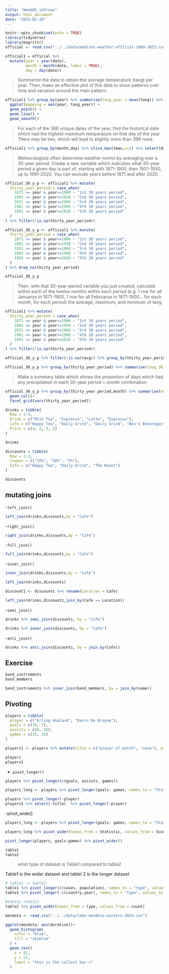 ---
title: "Week05_inPrson"
output: html_document
date: "2025-02-18"
---

```{r setup, include=FALSE}
knitr::opts_chunk$set(echo = TRUE)
library(tidyverse)
library(magrittr)
official <- read_csv("../../data/madison-weather-official-1869-2023.csv")
```

```{r}
official1 = official %>% 
  mutate(year = year(date),
         month = month(date, label = TRUE),
         day = day(date))
```

> Summarize the data to obtain the average temperature (tavg) per year. Then, make an effective plot of this data to show patterns over time and variation around the main pattern.

```{r}
official1 %>% group_by(year) %>% summarise(tavg_year = mean(tavg)) %>% 
  ggplot(mapping = aes(year, tavg_year)) +
  geom_point() +
  geom_line() +
  geom_smooth()
```

> For each of the 366 unique dates of the year, find the historical date which had the highest maximum temperature on that day of the year. There may be ties, which will lead to slightly more than 366 rows.

```{r}
official1 %>% group_by(month,day) %>% slice_max(tmax,n=1) %>% select(date,tmax,year,month,day)

```

> Meteorologists often determine weather norms by averaging over a 30-year period. Create a new variable which indicates what 30-year period a given day is part of; starting with 1871-1900, then 1901-1930, up to 1991-2020. You can exclude years before 1871 and after 2020.

```{r}
official_30_y_p <- official1 %>% mutate(
  thirty_year_period = case_when(
    1871 <= year & year<=1900 ~ "1st 30 years period",
    1901 <= year & year<=1930 ~ "2nd 30 years period",
    1931 <= year & year<=1960 ~ "3rd 30 years period",
    1961 <= year & year<=1990 ~ "4th 30 years period",
    1991 <= year & year<=2020 ~ "5th 30 years period"
  )
) %>% filter(!is.na(thirty_year_period))

official_30_y_p <- official1 %>% mutate(
  thirty_year_period = case_when(
    1871 <= year & year<=1900 ~ "1st 30 years period",
    1901 <= year & year<=1930 ~ "2nd 30 years period",
    1931 <= year & year<=1960 ~ "3rd 30 years period",
    1961 <= year & year<=1990 ~ "4th 30 years period",
    1991 <= year & year<=2020 ~ "5th 30 years period"
  )
) %>% drop_na(thirty_year_period)

official_30_y_p
```

> Then, with that 30-year-period variable you just created, calculate within each of the twelve months within each period (e.g. 1 row for all Januarys in 1871-1900, 1 row for all Februarys in 1871-1900… for each month, for each period) the average, maximum, and minimum of tavg.

```{r}
official1 %>% mutate(
  thirty_year_period = case_when(
    1871 <= year & year<=1900 ~ "1st 30 years period",
    1901 <= year & year<=1930 ~ "2nd 30 years period",
    1931 <= year & year<=1960 ~ "3rd 30 years period",
    1961 <= year & year<=1990 ~ "4th 30 years period",
    1991 <= year & year<=2020 ~ "5th 30 years period"
  )
) %>% filter(!is.na(thirty_year_period))

official_30_y_p %>% filter(!is.na(tavg)) %>% group_by(thirty_year_period) %>% summarise(tavg_30_y_p = mean(tavg))

official_30_y_p %>% group_by(thirty_year_period) %>% summarise(tavg_30_y_p = mean(tavg, na.rm = TRUE))
```

> Make a summary table which shows the proportion of days which had any precipitation in each 30-year period + month combination.

```{r}
official_30_y_p %>% group_by(thirty_year_period,month) %>% summarise(num_days = n(), prcp_prop = sum(prcp>0)/num_days) %>% ggplot(mapping = aes(x= month,y = prcp_prop))+
  geom_col()+
  facet_grid(vars(thirty_year_period))
```

```{r}
drinks = tibble(
  Row = 1:4,
  Drink = c("Milk Tea", "Espresso", "Latte", "Espresso"),
  Cafe = c("Happy Tea", "Daily Grind", "Daily Grind", "Bev's Beverages"),
  Price = c(4, 2, 3, 2)
)

drinks

discounts = tibble(
  Row = 1:3,
  Coupon = c("25%", "50%", "5%"),
  Cafe = c("Happy Tea", "Daily Grind", "The Roast")
)

discounts
```
## mutating joins

-`left_join()`
```{r}
left_join(drinks,discounts,by = "Cafe")
```

-`right_join()`
```{r}
right_join(drinks,discounts,by = "Cafe")
```

-`full_join()`
```{r}
full_join(drinks,discounts,by = "Cafe")
```

-`inner_join()`
```{r}
inner_join(drinks,discounts,by = "Cafe")
```

```{r}
left_join(drinks,discounts)

```

```{r}
discount1 <- discounts %>% rename(Location = Cafe)
```

```{r}
left_join(drinks,discount1,join_by(Cafe == Location))
```

-`semi_join()`
```{r}
drinks %>% semi_join(discounts, by = "Cafe")

drinks %>% inner_join(discounts, by = "Cafe")
```

-`anti_join()`
```{r}
drinks %>% anti_join(discounts, by = join_by(Cafe))
```

## Exercise
```{r}
band_instruments
band_members
```
```{r}
band_instruments %>% inner_join(band_members, by = join_by(name))
```

## Pivoting
```{r}
players = tibble(
  player = c("Erling Hoaland", "Kevin De Bruyne"),
  goals = c(36, 7),
  assists = c(8, 16),
  games = c(35, 32)
)

players1 <- players %>% mutate(title = c("player_of_match", "none"), wins = c(T,F))

players
players1
```
- `pivot_longer()`
```{r}
players %>% pivot_longer(c(goals, assists, games))

players_long <- players %>% pivot_longer(goals: games, names_to = "Statistic", values_to = "Score")
```
```{r}
players %>% pivot_longer(-player)
players1 %>% select(-title)  %>% pivot_longer(-player)
```

-pivot_wide()
```{r}
players_long <- players %>% pivot_longer(goals: games, names_to = "Statistic", values_to = "Score")

players_long %>% pivot_wider(names_from = Statistic, values_from = Score)

pivot_longer(players, goals:games) %>% pivot_wider()
```
```{r}
table1
table2
```

> what type of dataset is Table1 compared to table2

Table1 is the wider dataset and tablel 2 is the longer dataset

```{r}
# table1 -> table2
table1 %>% pivot_longer(c(cases, population), names_to = "type", values_to = "count")
table1 %>% pivot_longer(-c(country,year), names_to = "type", values_to = "count")
```
```{r}
#table2->table1
table2 %>% pivot_wider(names_from = type, values_from = count)
```

```{r}
mendota <- read_csv("../../data/lake-mendota-winters-2024.csv")
```
```{r}
ggplot(mendota, aes(duration))+
  geom_histogram(
    color = "blue",
    fill = "skyblue"
  ) +
  geom_text(
    x = 82,
    y = 21,
    label = "this is the tallest bar->"
  )
```





























